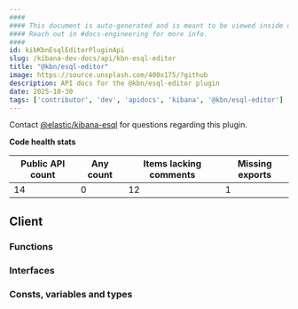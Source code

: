 ```yaml
---
####
#### This document is auto-generated and is meant to be viewed inside our experimental, new docs system.
#### Reach out in #docs-engineering for more info.
####
id: kibKbnEsqlEditorPluginApi
slug: /kibana-dev-docs/api/kbn-esql-editor
title: "@kbn/esql-editor"
image: https://source.unsplash.com/400x175/?github
description: API docs for the @kbn/esql-editor plugin
date: 2025-10-30
tags: ['contributor', 'dev', 'apidocs', 'kibana', '@kbn/esql-editor']
---
```




Contact [@elastic/kibana-esql](https://github.com/orgs/elastic/teams/kibana-esql) for questions regarding this plugin.

**Code health stats**

| Public API count  | Any count | Items lacking comments | Missing exports |
|-------------------|-----------|------------------------|-----------------|
| 14 | 0 | 12 | 1 |

## Client

### Functions
<DocDefinitionList data={kbnEsqlEditorObj.client.functions}/>

### Interfaces
<DocDefinitionList data={kbnEsqlEditorObj.client.interfaces}/>

### Consts, variables and types
<DocDefinitionList data={kbnEsqlEditorObj.client.misc}/>

